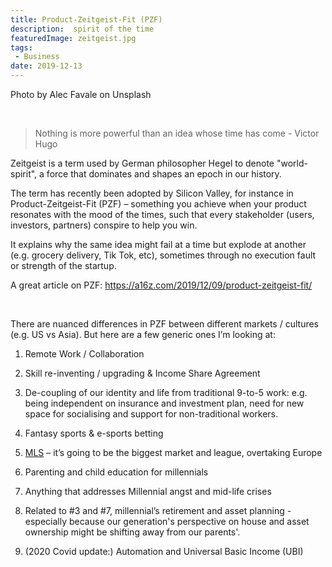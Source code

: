 ```yaml
---
title: Product-Zeitgeist-Fit (PZF)
description:  spirit of the time
featuredImage: zeitgeist.jpg
tags:
 - Business
date: 2019-12-13
---
```

<p style={{fontSize: "0.7em", fontStyle: "italic"}}>Photo by Alec Favale on Unsplash</p>

<br />

> Nothing is more powerful than an idea whose time has come - Victor Hugo

Zeitgeist is a term used by German philosopher Hegel to denote "world-spirit", a force that dominates and shapes an epoch in our history.

The term has recently been adopted by Silicon Valley, for instance in Product-Zeitgeist-Fit (PZF) – something you achieve when your product resonates with the mood of the times, such that every stakeholder (users, investors, partners) conspire to help you win.

It explains why the same idea might fail at a time but explode at another (e.g. grocery delivery, Tik Tok, etc), sometimes through no execution fault or strength of the startup.

A great article on PZF:  https://a16z.com/2019/12/09/product-zeitgeist-fit/

<br />	

There are nuanced differences in PZF between different markets / cultures (e.g. US vs Asia). But here are a few generic ones I’m looking at:

1. Remote Work / Collaboration 

2. Skill re-inventing / upgrading & Income Share Agreement

3.  De-coupling of our identity and life from traditional 9-to-5 work: e.g. being 
independent on insurance and investment plan, need for new space for socialising and 
support for non-traditional workers.

4. Fantasy sports & e-sports betting

5. [MLS](https://www.mlssoccer.com/post/2019/12/24/seven-tectonic-shifts-transformed-mls-2010s-charles-boehm) – it’s going to be the biggest market and league, overtaking Europe

6. Parenting and child education for millennials

7. Anything that addresses Millennial angst and mid-life crises

8. Related to #3 and #7, millennial’s retirement and asset planning - especially because our generation's perspective on house and asset ownership might be shifting away from our parents'. 

9. (2020 Covid update:)  Automation and Universal Basic Income (UBI)
